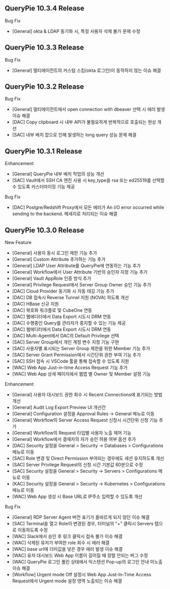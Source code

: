 ## QueryPie 10.3.4 Release 
Bug Fix

* [General] okta & LDAP 동기화 시, 특정 사용자 삭제 불가 문제 수정

## QueryPie 10.3.3 Release 
Bug Fix

* [General] 멀티에이전트의  커스텀 스킴(okta 로그인)이 동작하지 않는 이슈 해결

## QueryPie 10.3.2 Release 
Bug Fix

* [General] 멀티에이전트에서 open connection with dbeaver 선택 시 에러 발생 이슈 해결
* [DAC] Copy clipboard 시 내부 API가 불필요하게 반복적으로 호출되는 현상 개선
* [SAC] 내부 배치 잡으로 인해 발생하는 long query 성능 문제 해결

## QueryPie 10.3.1 Release 
Enhancement 

* [General] QueryPie 내부 배치 작업의 성능 개선
* [SAC] Vault에서 SSH CA 엔진 사용 시 key_type을 rsa 또는 ed25519를 선택할 수 있도록 커스터마이징 기능 제공

Bug Fix

* [DAC] Postgre/Redshift Proxy에서 모든 에러가 An I/O error occurred while sending to the backend. 메세지로 처리되는 이슈 해결

## QueryPie 10.3.0 Release 
New Feature

* [General] 사용자 동시 로그인 제한 기능 추가
* [General] Custom Attribute 추가하는 기능 추가
* [General] LDAP User Attribute를 QueryPie에 연동하는 기능 추가 
* [General] Workflow에서 User Attribute 기반의 승인자 지정 기능 추가
* [General] Vault AppRole 인증 방식 추가
* [General] Privilege Request에서 Server Group Owner 승인 기능 추가
* [DAC] Cloud Provider 동기화 시 자동 태깅 기능 추가
* [DAC] DB 접속시 Reverse Tunnel 지원 (NOVA) 하도록 개선 
* [DAC] HBase 신규 지원 
* [DAC] 복호화 워크플로 및 CubeOne 연동  
* [DAC] 웹에디터에서 Data Export 시도시 DRM 연동   
* [DAC] 수행중인 Query를 관리자가 중지할 수 있는 기능 제공    
* [DAC] 웹에디터에서 Data Export 시도시 DRM 연동   
* [DAC] Multi-Agent에서 DAC의 Default Privilege 선택
* [SAC] Server Group에서 개인 계정 변수 지정 기능 구현
* [SAC] 사용자별 표시되는 Server Group 제한을 위한 Member 기능 추가
* [SAC] Server Grant Permission에서 시간단위 권한 부여 기능 추가
* [SAC] SSH 접속 시 VSCode 툴을 통해 접속할 수 있도록 지원
* [WAC] Web App Just-in-time Access Request 기능 추가
* [WAC] Web App 상세 페이지에서 웹앱 별 Owner 및 Member 설정 기능

Enhancement 

* [General] 사용자 대시보드 권한 회수 시 Recent Connections에 표기되는 방법 개선
* [General] Audit Log Export Preview UI 개선건
* [General] Configuration 설정을 Approval Rules -> General 메뉴로 이동
* [General] Workflow의 Server Access Request 신청시 시간단위 신청 기능 추가
* [General] Workflow의 Request 타입별 사용자 노출 제어 기능
* [General] Workflow에서 결재자의 자가 승인 허용 여부 옵션 추가
* [DAC] Security 설정을 General > Security -> Databases > Configurations 메뉴로 이동
* [SAC] Role 변경 및 Direct Permission 부여되는 경우에도 세션 유지하도록 개선
* [SAC] Server Privilege Request의 신청 시간 기본값 60분으로 수정
* [SAC] Security 설정을 General > Security -> Servers > Configurations 메뉴로 이동
* [KAC] Security 설정을 General > Security -> Kubernetes > Configurations 메뉴로 이동
* [WAC] Web App 생성 시 Base URL로 IP주소 입력할 수 있도록 개선

Bug Fix

* [General] RDP Server Agent 버전 표기가 올바르게 되지 않던 이슈 해결
* [SAC] Terminal을 열고 Role이 변경된 경우, 터미널의 "+" 클릭시 Servers 탭으로 이동하도록 수정
* [WAC] Slack에서 승인 후 링크 클릭시 접속 불가 이슈 해결
* [WAC] 삭제된 유저가 부여한 role 회수 시 에러 해결
* [WAC] base url에 더미값을 넣은 경우 에러 발생 이슈 해결
* [WAC] 유저 대시보드 Web App 이름이 길어질 때 정렬 안되는 버그 수정
* [WAC] QueryPie 로그인 풀린 상태에서 익스텐션 Pop-up의 로그인 안내 미노출 이슈 해결
* [Workflow] Urgent mode Off 설정시  Web App Just-In-Time Access Request에서 Urgent mode 설정 영역 노출되는 이슈 해결
